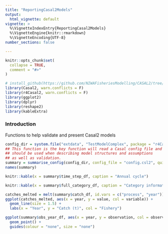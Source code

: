 ```yaml
---
title: "ReportingCasal2Models"
output: 
  html_vignette: default
vignette: >
  %\VignetteIndexEntry{ReportingCasal2Models}
  %\VignetteEngine{knitr::rmarkdown}
  %\VignetteEncoding{UTF-8}
number_sections: false  

---
```


<!-- to add above the --- above knit: (function(inputFile, encoding) { rmarkdown::render(inputFile, encoding = encoding, output_dir  = dirname(inputFile), output_file =  '/README.md' }) -->
```r
knitr::opts_chunk$set(
  collapse = TRUE,
  comment = "#>"
)
```



```r
# install_github(https://github.com/NIWAFisheriesModelling/CASAL2/tree/master/R-libraries/casal2, ref = "HEAD")
library(Casal2, warn.conflicts = F)
library(r4Casal2, warn.conflicts = F)
library(ggplot2)
library(dplyr)
library(reshape2)
library(kableExtra)
```

### Introduction
Functions to help validate and present Casal2 models


```r
config_dir = system.file("extdata", "TestModelComplex", package = "r4Casal2", mustWork = TRUE)
## This function is the key function will read a Casal config file and report useful information
## should be used when describing model structures and assumptions
## as well as validation.
summary = summarise_config(config_dir, config_file = "config.csl2", quiet = T)
names(summary)
```


```r
knitr::kable(x = summary$time_step_df, caption = "Annual cycle")
```


```r
knitr::kable(x = summary$full_category_df, caption = "Category information")
```



```r
catches_melted = melt(summary$catch_df, id.vars = c("process", "year"))
ggplot(catches_melted, aes(x = year, y = value, col = variable)) +
  geom_line(size = 1.5) +
  labs(x = "Year", y = "Catch (t)", col = "Fishery")
```

```r
ggplot(summary$obs_year_df, aes(x = year, y = observation, col = observation, size = active)) +
  geom_point() +
  guides(colour = "none", size = "none")
```

